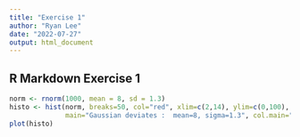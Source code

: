 ```yaml
---
title: "Exercise 1"
author: "Ryan Lee"
date: "2022-07-27"
output: html_document
---
```

## R Markdown Exercise 1
```r
norm <- rnorm(1000, mean = 8, sd = 1.3)
histo <- hist(norm, breaks=50, col="red", xlim=c(2,14), ylim=c(0,100),
              main="Gaussian deviates :  mean=8, sigma=1.3", col.main="blue")
plot(histo)
```

